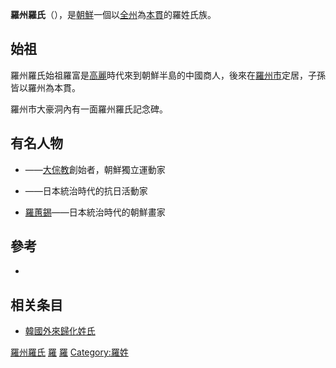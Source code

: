 {{unreferenced|time=2014-11-27T03:07:00+00:00}}
'''羅州羅氏'''（{{lang-ko|나주 나씨}}），是[[朝鮮|朝鮮]]一個以[[全州|全州]]為[[本貫|本貫]]的羅姓氏族。

==始祖==
羅州羅氏始祖羅富是[[高麗|高麗]]時代來到朝鮮半島的中國商人，後來在[[羅州市|羅州市]]定居，子孫皆以羅州為本貫。

羅州市大豪洞內有一面羅州羅氏記念碑。

==有名人物==
*{{link-ko|羅喆|나철}}——[[大倧教|大倧教]]創始者，朝鮮獨立運動家
*{{link-ko|羅仲昭|나중소}}——日本統治時代的抗日活動家
*[[羅蕙錫|羅蕙錫]]——日本統治時代的朝鮮畫家

==參考==
*{{Cite book||author=|date=|title=NAVER知識検索 나주나씨 羅州羅氏|publisher=[[韓國學中央硏究院|韓國學中央硏究院]]|url=http://terms.naver.com/entry.nhn?docId=2609189&cid=51950&categoryId=55247&mobile|ref={{Harvid|나주나씨 羅州羅氏|}}}}

== 相关条目 ==
* [[韓國外來歸化姓氏|韓國外來歸化姓氏]]

[[Category:羅州羅氏|]]
[[Category:中國起源韓國姓氏|羅]]
[[Category:朝鮮氏族|羅]]
[[Category:羅姓|Category:羅姓]]